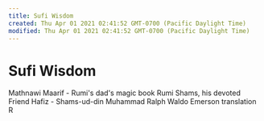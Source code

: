 ```yaml
---
title: Sufi Wisdom
created: Thu Apr 01 2021 02:41:52 GMT-0700 (Pacific Daylight Time)
modified: Thu Apr 01 2021 02:41:52 GMT-0700 (Pacific Daylight Time)
---
```

# Sufi Wisdom

Mathnawi
Maarif - Rumi's dad's magic book
Rumi
Shams, his devoted Friend
Hafiz - Shams-ud-din Muhammad
Ralph Waldo Emerson translation
R